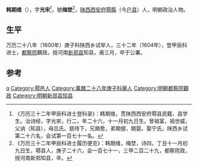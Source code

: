 '''韩期维'''（{{bd|？||？|catIdx=}}），字'''光宋'''<ref>《万历三十二年甲辰科进士登科录》：韩期维，贯陕西西安府鄠县民籍，县学生。治诗经，字光宋，行二，年二十六，十一月初九日生。曾祖富，祖世威，父讷（知县），母吕氏。慈侍下，兄期愈，弟期偓，期婴。娶宁氏。陕西乡试第二十六名，会试第一百七十一名。</ref>，號'''梅埜'''<ref>《万历三十二年甲辰科进士履历便览》：韩期维，梅埜，诗四，丁丑十一月初九日生，鄠县人，庚子二十六，会一百七十一，三甲二百二十九，都察院政，授河南新郑知县，卒。</ref>，[[陕西|陕西]][[西安府|西安府]][[鄠縣|鄠縣]]（今[[户县|户县]]）人，明朝政治人物。

== 生平 ==
万历二十八年（1600年）庚子科陕西乡试举人，三十二年（1604年），登甲辰科进士，[[都察院|都察院]]觀政。授河南[[新郑县|新郑县]]知县，甫三月，卒于公署。

==参考==
{{reflist}}

{{萬曆三十二年甲辰科殿試金榜}}

{{Authority control}}

{{DEFAULTSORT:}}
[[Category:韩姓|q]]
[[Category:鄠邑人|Category:鄠邑人]]
[[Category:萬曆二十八年庚子科舉人|Category:萬曆二十八年庚子科舉人]]
[[Category:明朝都察院觀政|Category:明朝都察院觀政]]
[[Category:明朝新郑县知县|Category:明朝新郑县知县]]


{{明朝人物小作品}}